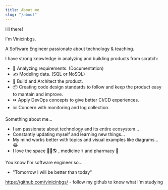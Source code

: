 ```yaml
---
title: About me
slug: "/about"
---
```


Hi there!

I'm Vinicinbgs, 

A Software Engineer passionate about technology & teaching. 

I have strong knowledge in analyzing and building products from scratch:
- 📖 Analyzing requirements. (Documentation)
- ✍️ Modeling data. (SQL or NoSQL)
- 🚧 Build and Architect the product.
- 📦 Creating code design standards to follow and keep the product easy to mantain and improve.
- ⏩ Apply DevOps concepts to give better CI/CD experiences.
- 📊 Concern with monitoring and log collection.

Something about me...
- I am passionate about technology and its entire ecosystem...
- Constantly updating myself and learning new things...
- My mind works better with topics and visual examples like diagrams... 😂
- I love the space 👨‍🚀🌎 , medicine ⚕️ and pharmacy 💊

You know I'm software engineer so... 
- "Tomorrow I will be better than today"

https://github.com/vinicinbgs/ - follow my github to know what I'm studying
